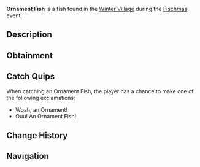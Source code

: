 {{FishInfobox
|image          = Ornament Fish.png
|rarity         = Limited
|event          = Fischmas
|sea            = First Sea
|location       = [[Fischmas]]
|sublocation    = 
|sources        = Basic Present, Fishing Rod, Supreme Present, Unique Present
|radar_location = 
|prog_speed     = -5
|xp             = 165
|weather        = 
|time           = 
|season         = Autumn
|bait           = Holly Berry
|base_weight    = 0.7
|base_value     = 140
|weight_range   = 0.4
|base_chance    = 15
|base_resil     = 80
}}
'''Ornament Fish''' is a {{Rarity|Limited}} fish found in the [[Winter Village]] during the [[Fischmas]] event.

== Description ==
{{Description|An decorative ornament in the shape of a fish. Seems to exhibit signs of low intelligence.|Bestiary Entry}}

== Obtainment ==
{{Description|Only can be caught during Fischmas24.|Bestiary Hint}}
{{Fish Availability|
Fischmas/Winter Village
|top_rods      = 
Krampus's Rod\146639.45\234755.53;
Magma Rod\141982.18\227300;
Plastic Rod\129596.95\207472.41;
Buddy Bond Rod\96272.02\172869.15;
Fast Rod\93212.22\232889.22;
Fischer's Rod\82469.68\206049.15;
Ethereal Prism Rod\77037.54\106147.55;
Seraphic Rod\74609.42\85813.21;
No-Life Rod\73664.58\88275.91;
Rod Of The Forgotten Fang\69910.94\83917.92;
Challenger's Rod\67723.67\83805.4;
Trident Rod\66798.17\85854.54;
Free Spirit Rod\65889.49\85495.34;
Rod Of The Exalted One\64487.88\83184.92;
Rod Of The Depths\63125.46\82398.46;
Zeus Rod\62068.7\78081.14;
Verdant Shear Rod\61294.01\78891.03;
Blazebringer Rod\59101.78\75505.98;
Depthseeker Rod\55981.77\70194.09;
Avalanche Rod\51125.32\63228.44;
Training Rod\50738.89\182565.79;
Volcanic Rod\50714.3\63662.86;
Steady Rod\23403.62\23497.82
|recommended   = Ethereal Prism Rod
}}

== Catch Quips ==
When catching an Ornament Fish, the player has a chance to make one of the following exclamations:
* Woah, an Ornament!
* Ouu! An Ornament Fish!

== Change History ==
{{Change History|{{subst:Current Version}}}}

== Navigation ==
{{Fish Navbox|Fischmas}}